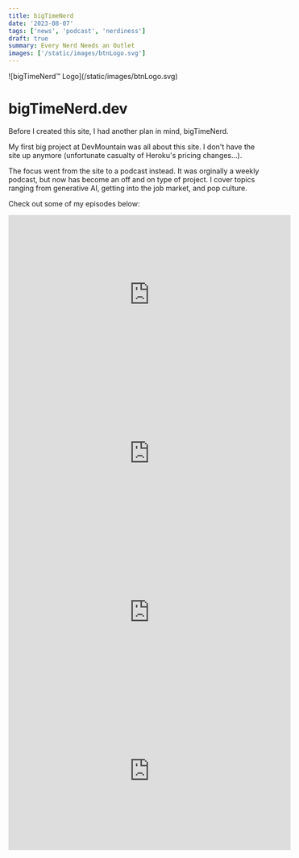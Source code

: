 ```yaml
---
title: bigTimeNerd
date: '2023-08-07'
tags: ['news', 'podcast', 'nerdiness']
draft: true
summary: Every Nerd Needs an Outlet
images: ['/static/images/btnLogo.svg']
---
```


<div className="-mx-2 flex flex-wrap overflow-hidden xl:-mx-2">
  <div className="my-1 w-full overflow-hidden px-2 xl:my-1 xl:w-1/2 xl:px-2">
    ![bigTimeNerd™ Logo](/static/images/btnLogo.svg)
  </div>
</div>

# bigTimeNerd.dev

Before I created this site, I had another plan in mind, bigTimeNerd. 

My first big project at DevMountain was all about this site. I don't have the site up anymore (unfortunate casualty of Heroku's pricing changes...).

The focus went from the site to a podcast instead. It was orginally a weekly podcast, but now has become an off and on type of project. I cover topics ranging from generative AI, getting into the job market, and pop culture. 

Check out some of my episodes below:


<iframe width="560" height="315" src="https://www.youtube.com/embed/XJxmrNpaaIo" title="YouTube video player" frameborder="0" allow="accelerometer; autoplay; clipboard-write; encrypted-media; gyroscope; picture-in-picture; web-share" allowfullscreen></iframe>

<iframe width="560" height="315" src="https://www.youtube.com/embed/qu52oo41WAw" title="YouTube video player" frameborder="0" allow="accelerometer; autoplay; clipboard-write; encrypted-media; gyroscope; picture-in-picture; web-share" allowfullscreen></iframe>

<iframe width="560" height="315" src="https://www.youtube.com/embed/F4D32T3lurw" title="YouTube video player" frameborder="0" allow="accelerometer; autoplay; clipboard-write; encrypted-media; gyroscope; picture-in-picture; web-share" allowfullscreen></iframe>

<iframe width="560" height="315" src="https://www.youtube.com/embed/0ZSbX4AJ3O0" title="YouTube video player" frameborder="0" allow="accelerometer; autoplay; clipboard-write; encrypted-media; gyroscope; picture-in-picture; web-share" allowfullscreen></iframe>
